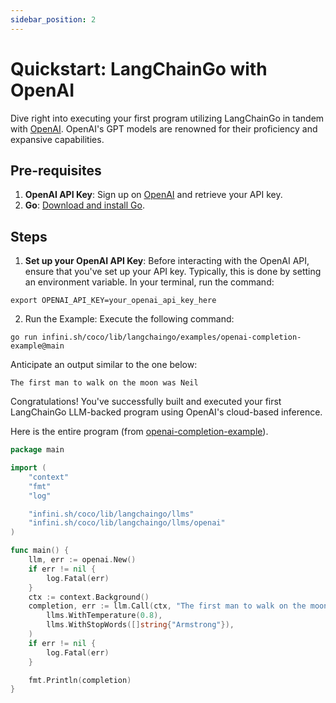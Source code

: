 ```yaml
---
sidebar_position: 2
---
```


# Quickstart: LangChainGo with OpenAI

Dive right into executing your first program utilizing LangChainGo in tandem with [OpenAI](https://openai.com/). OpenAI's GPT models are renowned for their proficiency and expansive capabilities.

## Pre-requisites

1. **OpenAI API Key**: Sign up on [OpenAI](https://openai.com/) and retrieve your API key.
2. **Go**: [Download and install Go](https://go.dev/doc/install).

## Steps

1. **Set up your OpenAI API Key**: Before interacting with the OpenAI API, ensure that you've set up your API key. Typically, this is done by setting an environment variable. In your terminal, run the command:
```shell
export OPENAI_API_KEY=your_openai_api_key_here
```

2. Run the Example: Execute the following command:

```shell
go run infini.sh/coco/lib/langchaingo/examples/openai-completion-example@main
```

Anticipate an output similar to the one below:

```shell
The first man to walk on the moon was Neil
```

Congratulations! You've successfully built and executed your first LangChainGo LLM-backed program using OpenAI's cloud-based inference.


Here is the entire program (from [openai-completion-example](https://infini.sh/coco/lib/langchaingo/blob/main/examples/openai-completion-example/openai_completion_example.go)).

```go
package main

import (
	"context"
	"fmt"
	"log"

	"infini.sh/coco/lib/langchaingo/llms"
	"infini.sh/coco/lib/langchaingo/llms/openai"
)

func main() {
	llm, err := openai.New()
	if err != nil {
		log.Fatal(err)
	}
	ctx := context.Background()
	completion, err := llm.Call(ctx, "The first man to walk on the moon",
		llms.WithTemperature(0.8),
		llms.WithStopWords([]string{"Armstrong"}),
	)
	if err != nil {
		log.Fatal(err)
	}

	fmt.Println(completion)
}
```


